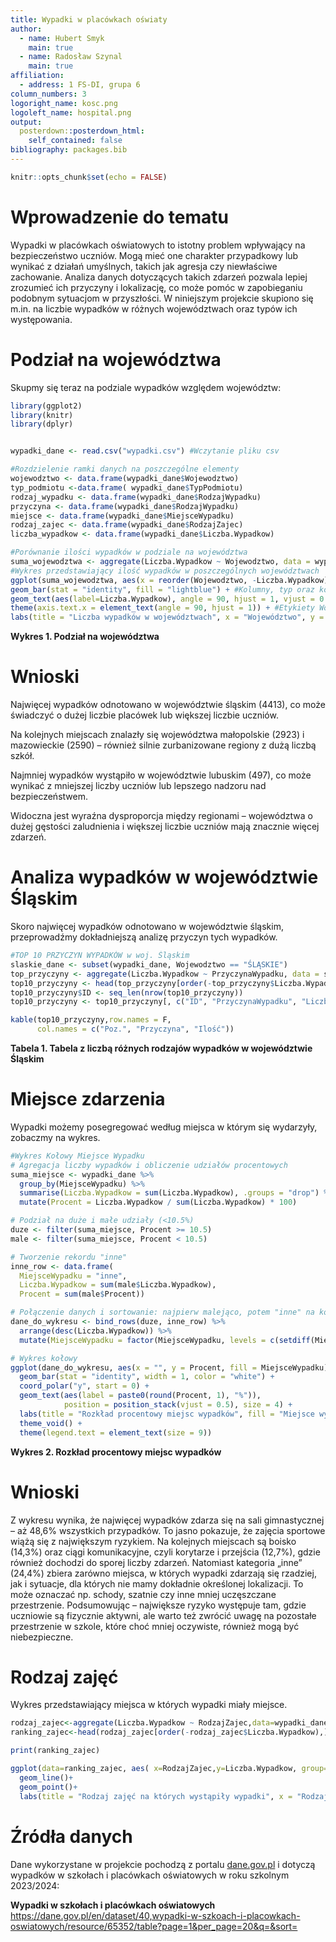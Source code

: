 ---
title: Wypadki w placówkach oświaty
author:
  - name: Hubert Smyk
    main: true
  - name: Radosław Szynal
    main: true
affiliation:
  - address: 1 FS-DI, grupa 6
column_numbers: 3
logoright_name: kosc.png
logoleft_name: hospital.png 
output: 
  posterdown::posterdown_html:
    self_contained: false
bibliography: packages.bib
---

```{r setup, include=FALSE}
knitr::opts_chunk$set(echo = FALSE)
```

# Wprowadzenie do tematu

Wypadki w placówkach oświatowych to istotny problem wpływający na bezpieczeństwo uczniów. Mogą mieć one charakter przypadkowy lub wynikać z działań umyślnych, takich jak agresja czy niewłaściwe zachowanie. Analiza danych dotyczących takich zdarzeń pozwala lepiej zrozumieć ich przyczyny i lokalizację, co może pomóc w zapobieganiu podobnym sytuacjom w przyszłości. W niniejszym projekcie skupiono się m.in. na liczbie wypadków w różnych województwach oraz typów ich występowania.

# Podział na województwa

Skupmy się teraz na podziale wypadków względem województw:

```{r mytable, out.width='100%',warning=FALSE, error=FALSE, echo=FALSE, comment=FALSE, message=FALSE}
library(ggplot2) 
library(knitr)
library(dplyr)


wypadki_dane <- read.csv("wypadki.csv") #Wczytanie pliku csv

#Rozdzielenie ramki danych na poszczególne elementy
wojewodztwo <- data.frame(wypadki_dane$Wojewodztwo)
typ_podmiotu <-data.frame( wypadki_dane$TypPodmiotu)
rodzaj_wypadku <- data.frame(wypadki_dane$RodzajWypadku)
przyczyna <- data.frame(wypadki_dane$RodzajWypadku)
miejsce <- data.frame(wypadki_dane$MiejsceWypadku)
rodzaj_zajec <- data.frame(wypadki_dane$RodzajZajec)
liczba_wypadkow <- data.frame(wypadki_dane$Liczba.Wypadkow)

#Porównanie ilości wypadków w podziale na województwa
suma_wojewodztwa <- aggregate(Liczba.Wypadkow ~ Wojewodztwo, data = wypadki_dane, FUN = sum)
#Wykres przedstawiający ilość wypadków w poszczególnych województwach
ggplot(suma_wojewodztwa, aes(x = reorder(Wojewodztwo, -Liczba.Wypadkow), y = Liczba.Wypadkow)) + #Sortowanie malejąco
geom_bar(stat = "identity", fill = "lightblue") + #Kolumny, typ oraz kolor
geom_text(aes(label=Liczba.Wypadkow), angle = 90, hjust = 1, vjust = 0.5) + #Etykiety liczby wypadków
theme(axis.text.x = element_text(angle = 90, hjust = 1)) + #Etykiety Województw
labs(title = "Liczba wypadków w województwach", x = "Województwo", y = "Liczba wypadków") #Tytuł oraz nazwy osi

```
**Wykres 1. Podział na województwa**

# Wnioski

Najwięcej wypadków odnotowano w województwie śląskim (4413), co może świadczyć o dużej liczbie placówek lub większej liczbie uczniów.

Na kolejnych miejscach znalazły się województwa małopolskie (2923) i mazowieckie (2590) – również silnie zurbanizowane regiony z dużą liczbą szkół.

Najmniej wypadków wystąpiło w województwie lubuskim (497), co może wynikać z mniejszej liczby uczniów lub lepszego nadzoru nad bezpieczeństwem.

Widoczna jest wyraźna dysproporcja między regionami – województwa o dużej gęstości zaludnienia i większej liczbie uczniów mają znacznie więcej zdarzeń.

# Analiza wypadków w województwie Śląskim

Skoro najwięcej wypadków odnotowano w województwie śląskim, przeprowadźmy dokładniejszą analizę przyczyn tych wypadków.

```{r standard-plot, echo=FALSE, error=FALSE, message=FALSE,fig.cap="Tabela przedstawiająca przyczyny wypadków w województwie Śląskim", fig.height=5, warning=FALSE, comment=FALSE, out.width='80%'}
#TOP 10 PRZYCZYN WYPADKÓW w woj. Śląskim
slaskie_dane <- subset(wypadki_dane, Wojewodztwo == "ŚLĄSKIE")
top_przyczyny <- aggregate(Liczba.Wypadkow ~ PrzyczynaWypadku, data = slaskie_dane, FUN = sum)
top10_przyczyny <- head(top_przyczyny[order(-top_przyczyny$Liczba.Wypadkow), ], 10)
top10_przyczyny$ID <- seq_len(nrow(top10_przyczyny))
top10_przyczyny <- top10_przyczyny[, c("ID", "PrzyczynaWypadku", "Liczba.Wypadkow")]

kable(top10_przyczyny,row.names = F, 
      col.names = c("Poz.", "Przyczyna", "Ilość"))
```

**Tabela 1. Tabela z liczbą różnych rodzajów wypadków w województwie Śląskim**

# Miejsce zdarzenia

Wypadki możemy posegregować według miejsca w którym się wydarzyły, zobaczmy na wykres.

```{r ggplot, out.width='100%',warning=FALSE, error=FALSE, echo=FALSE, comment=FALSE, message=FALSE}
#Wykres Kołowy Miejsce Wypadku
# Agregacja liczby wypadków i obliczenie udziałów procentowych
suma_miejsce <- wypadki_dane %>%
  group_by(MiejsceWypadku) %>%
  summarise(Liczba.Wypadkow = sum(Liczba.Wypadkow), .groups = "drop") %>%
  mutate(Procent = Liczba.Wypadkow / sum(Liczba.Wypadkow) * 100)

# Podział na duże i małe udziały (<10.5%)
duze <- filter(suma_miejsce, Procent >= 10.5)
male <- filter(suma_miejsce, Procent < 10.5)

# Tworzenie rekordu "inne"
inne_row <- data.frame(
  MiejsceWypadku = "inne",
  Liczba.Wypadkow = sum(male$Liczba.Wypadkow),
  Procent = sum(male$Procent))

# Połączenie danych i sortowanie: najpierw malejąco, potem "inne" na końcu
dane_do_wykresu <- bind_rows(duze, inne_row) %>%
  arrange(desc(Liczba.Wypadkow)) %>%
  mutate(MiejsceWypadku = factor(MiejsceWypadku, levels = c(setdiff(MiejsceWypadku, "inne"), "inne")))

# Wykres kołowy
ggplot(dane_do_wykresu, aes(x = "", y = Procent, fill = MiejsceWypadku)) +
  geom_bar(stat = "identity", width = 1, color = "white") +
  coord_polar("y", start = 0) +
  geom_text(aes(label = paste0(round(Procent, 1), "%")),
            position = position_stack(vjust = 0.5), size = 4) +
  labs(title = "Rozkład procentowy miejsc wypadków", fill = "Miejsce wypadku") +
  theme_void() +
  theme(legend.text = element_text(size = 9))

```
**Wykres 2. Rozkład procentowy miejsc wypadków**


# Wnioski

Z wykresu wynika, że najwięcej wypadków zdarza się na sali gimnastycznej – aż 48,6% wszystkich przypadków. To jasno pokazuje, że zajęcia sportowe wiążą się z największym ryzykiem. Na kolejnych miejscach są boisko (14,3%) oraz ciągi komunikacyjne, czyli korytarze i przejścia (12,7%), gdzie również dochodzi do sporej liczby zdarzeń.
Natomiast kategoria „inne” (24,4%) zbiera zarówno miejsca, w których wypadki zdarzają się rzadziej, jak i sytuacje, dla których nie mamy dokładnie określonej lokalizacji. To może oznaczać np. schody, szatnie czy inne mniej uczęszczane przestrzenie.
Podsumowując – największe ryzyko występuje tam, gdzie uczniowie są fizycznie aktywni, ale warto też zwrócić uwagę na pozostałe przestrzenie w szkole, które choć mniej oczywiste, również mogą być niebezpieczne.

# Rodzaj zajęć

Wykres przedstawiający miejsca w których wypadki miały miejsce.

```{r ggplot, out.width='80%',warning=FALSE, error=FALSE, echo=FALSE, comment=FALSE, message=FALSE}
rodzaj_zajec<-aggregate(Liczba.Wypadkow ~ RodzajZajec,data=wypadki_dane,FUN=sum)
ranking_zajec<-head(rodzaj_zajec[order(-rodzaj_zajec$Liczba.Wypadkow),],5)

print(ranking_zajec)

ggplot(data=ranking_zajec, aes( x=RodzajZajec,y=Liczba.Wypadkow, group=1)) +
  geom_line()+
  geom_point()+
  labs(title = "Rodzaj zajęć na których wystąpiły wypadki", x = "Rodzaj zajęć", y = "Liczba wypadków")

```

# Źródła danych

Dane wykorzystane w projekcie pochodzą z portalu [dane.gov.pl](https://dane.gov.pl) i dotyczą wypadków w szkołach i placówkach oświatowych w roku szkolnym 2023/2024:

**Wypadki w szkołach i placówkach oświatowych**  
<https://dane.gov.pl/en/dataset/40,wypadki-w-szkoach-i-placowkach-oswiatowych/resource/65352/table?page=1&per_page=20&q=&sort=>